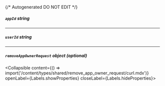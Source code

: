 {/* Autogenerated DO NOT EDIT  */}

##### `appId` _string_

---
##### `userId` _string_

---
##### `removeAppOwnerRequest` _object (optional)_
<Collapsible content={() => import('/content/types/shared/remove_app_owner_request/curl.mdx')} openLabel={Labels.showProperties} closeLabel={Labels.hideProperties}>
</Collapsible>


